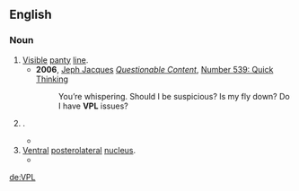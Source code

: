 ==English==

===Noun===
{{en-noun}}

# [[visible|Visible]] [[panty]] [[line]].
#* '''2006''', [[w:Jeph Jacques|Jeph Jacques]] ''[[w:Questionable Content|Questionable Content]]'', [http://www.questionablecontent.net/view.php?comic=539 Number 539: Quick Thinking]
#*: You’re whispering. Should I be suspicious? Is my fly down? Do I have '''VPL''' issues?
# {{w|Visual programming language}}.
#* {{quote-book|year=2010|title=Visual Languages and Applications |author=Kang Zhang|page=167 |ISBN=0387682570 |passage= Implementing a visual programming language ('''VPL''') is much harder man implementing a textual programming language (Myers 1990). }}
# [[ventral|Ventral]] [[posterolateral]] [[nucleus]].
#* {{quote-book|year=2004 |title=The Rat Nervous System  |author=George Paxinos|page=414 |ISBN=0080542611 |passage=The ventral posterior complex is the main relay for sensory inputs to reach the cerebral cortex and it can be divided into at least three main parts: the ventral posterolateral nucleus ('''VPL''') receiving spinal somatosensory inputs, the ventral posteromedial nucleaus (VPM) receiving trigeminal somatosensory inputs, and the parvicellular medial parts of both the '''VPL''' and VPM, i.e., the VPPC, which forms the main thalamic relay for gustatory and visceral ascending pathways. }}

[[de:VPL]]